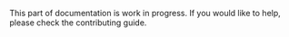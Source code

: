 
This part of documentation is work in progress. If you would like to help, please check the <Link className="text-cyan-400 font-medium hover:underline focus-visible:underline" href="/docs/getting-started/Contributing">contributing guide</Link>.
